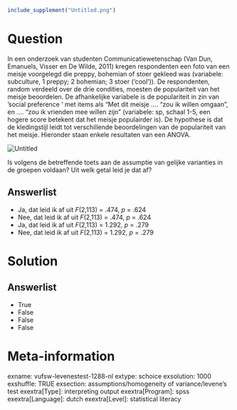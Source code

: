 ```r
include_supplement("Untitled.png")
```

Question
========
In een onderzoek van studenten Communicatiewetenschap (Van Dun,
Emanuels, Visser en De Wilde, 2011) kregen respondenten een foto van een
meisje voorgelegd die preppy, bohemian of stoer gekleed was (variabele:
subculture, 1 preppy; 2 bohemian; 3 stoer (‘cool’)). De respondenten,
random verdeeld over de drie condities, moesten de populariteit van het
meisje beoordelen. De afhankelijke variabele is de populariteit in zin
van ‘social preference ‘ met items als “Met dit meisje …. “zou ik willen
omgaan”, en …. “zou ik vrienden mee willen zijn” (variabele: sp, schaal
1-5, een hogere score betekent dat het meisje populairder is). De
hypothese is dat de kledingstijl leidt tot verschillende beoordelingen
van de populariteit van het meisje. Hieronder staan enkele resultaten
van een ANOVA. 

<img src="Untitled.png" class="fr-fic fr-dii tvcss_2" alt="Untitled" />  

Is volgens de betreffende toets aan de assumptie van gelijke varianties
in de groepen voldaan? Uit welk getal leid je dat af?

Answerlist
----------
* Ja, dat leid ik af uit *F*(2,113) = .474, *p* = .624
* Nee, dat leid ik af uit *F*(2,113) = .474, *p* = .624
* Ja, dat leid ik af uit *F*(2,113) = 1.292, *p* = .279
* Nee, dat leid ik af uit *F*(2,113) = 1.292, *p* = .279

Solution
========










Answerlist
----------
* True
* False
* False
* False

Meta-information
================
exname: vufsw-levenestest-1288-nl
extype: schoice
exsolution: 1000
exshuffle: TRUE
exsection: assumptions/homogeneity of variance/levene's test
exextra[Type]: interpreting output
exextra[Program]: spss
exextra[Language]: dutch
exextra[Level]: statistical literacy

